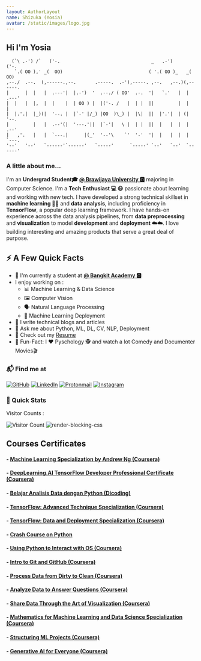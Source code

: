 ```yaml
---
layout: AuthorLayout
name: Shizuka (Yosia)
avatar: /static/images/logo.jpg
---
```



## Hi <Twemoji emoji="waving hand" /> I'm Yosia

~~~                                                                                                                                    
  (`\ .-') /`   ('-.                                  _   .-')       ('-.   
   `.( OO ),' _(  OO)                                ( '.( OO )_   _(  OO)  
,--./  .--.  (,------.,--.       .-----.  .-'),-----. ,--.   ,--.)(,------. 
|      |  |   |  .---'|  |.-')  '  .--./ ( OO'  .-.  '|   `.'   |  |  .---' 
|  |   |  |,  |  |    |  | OO ) |  |('-. /   |  | |  ||         |  |  |     
|  |.'.|  |_)(|  '--. |  |`-' |/_) |OO  )\_) |  |\|  ||  |'.'|  | (|  '--.  
|         |   |  .--'(|  '---.'||  |`-'|   \ |  | |  ||  |   |  |  |  .--'  
|   ,'.   |   |  `---.|      |(_'  '--'\    `'  '-'  '|  |   |  |  |  `---. 
'--'   '--'   `------'`------'   `-----'      `-----' `--'   `--'  `------'
~~~

### A little about me... 
I'm an **Undergrad Student🎓 [@ Brawijaya University 🅾️](https://www.ub.ac.id/)** majoring in Computer Science. 
I'm a **Tech Enthusiast 💻 😃** passionate about learning and working with new tech. I have developed a strong technical skillset 
in **machine learning 🤖🤖**  and **data analysis**, including proficiency in **TensorFlow**, a popular deep learning framework. 
I have hands-on experience across the data analysis pipelines, from **data preprocessing** and **visualization** to model **development** 
and **deployment ☁️☁️**. I love building interesting and amazing products that serve a great deal of purpose.

## ⚡️ A Few Quick Facts

- 🔭 I'm currently a student at **[@ Bangkit Academy 🅾️](https://grow.google/intl/id_id/bangkit/)**
- I enjoy working on :
  - 📊 Machine Learning & Data Science
  - 🖼 Computer Vision
  - 🗣️ Natural Language Processing
  - 🤖 Machine Learning Deployment
- 📝 I write technical blogs and articles
- 💬 Ask me about Python, ML, DL, CV, NLP, Deployment
- 📙 Check out my [Resume](https://www.linkedin.com/in/yosia-pangondian-828104221/)
- 🎉 Fun-Fact: I ❤️ Pyschology 🕵️ and watch a lot Comedy and Documenter Movies🎬

### 📬 Find me at 
[![GitHub](https://img.shields.io/badge/github-%23121011.svg?style=for-the-badge&logo=github&logoColor=white)](https://github.com/Shizu-ka) 
[![LinkedIn](https://img.shields.io/badge/linkedin-%230077B5.svg?style=for-the-badge&logo=linkedin&logoColor=white)](https://www.linkedin.com/in/yosia-pangondian-828104221/)
[![Protonmail](https://img.shields.io/badge/ProtonMail-8B89CC?style=for-the-badge&logo=protonmail&logoColor=white)](mailto:shizuka0@proton.me)
[![Instagram](https://img.shields.io/badge/Instagram-%23E4405F.svg?style=for-the-badge&logo=Instagram&logoColor=white)](https://www.instagram.com/yosiatp_/)

### 🚀 Quick Stats
Visitor Counts : 

![Visitor Count](https://profile-counter.glitch.me/shizu-ka/count.svg)
![render-blocking-css](https://github-readme-stats-defcon27.vercel.app/api?username=Shizu-ka&show_icons=true&line_height=21&theme=react)


## Courses Certificates

#### - [Machine Learning Specialization by Andrew Ng (Coursera)](https://coursera.org/share/8db33db3f333624c44ff2f8ad19a8323)
#### - [DeepLearning.AI TensorFlow Developer Professional Certificate (Coursera)](https://coursera.org/share/bfc6ffe8c268389d884f7f8b7ef7644d)
#### - [Belajar Analisis Data dengan Python (Dicoding)](https://www.dicoding.com/certificates/EYX40NRNWPDL)
#### - [TensorFlow: Advanced Technique Specialization (Coursera)](https://coursera.org/share/ce4de4adce105beb082bc45b9c399d2b)
#### - [TensorFlow: Data and Deployment Specialization (Coursera)](https://coursera.org/share/e77598aa71748ff1b980a3d243ce336a)
#### - [Crash Course on Python](https://coursera.org/share/b931133431adfcb08a8d9740992d5188)
#### - [Using Python to Interact with OS (Coursera)](https://coursera.org/share/a0c0e890c4a1c655834530dd287ccd4a)
#### - [Intro to Git and GitHub (Coursera)](https://coursera.org/share/8a2aaad4f5231ee5662541437e82ae9e)
#### - [Process Data from Dirty to Clean (Coursera)](https://coursera.org/share/4c1e1c30d7337fe8385b2d098e7e1202)
#### - [Analyze Data to Answer Questions (Coursera)](https://coursera.org/share/4fb2c4bfe2f448d30a690088886b4ac8)
#### - [Share Data Through the Art of Visualization (Coursera)](https://coursera.org/share/2e48b6d60b53da987c7d4cae194ff506)
#### - [Mathematics for Machine Learning and Data Science Specialization (Coursera)](https://coursera.org/share/b54edfeaad9bc25e110b0c2ecfc9d4ce)
#### - [Structuring ML Projects (Coursera)](https://coursera.org/share/80b4ddc27c56ca6257ab8ba294f1afcd)
#### - [Generative AI for Everyone (Coursera)](https://coursera.org/share/837c98ce3aeab60772d76d9ea4097e08)


